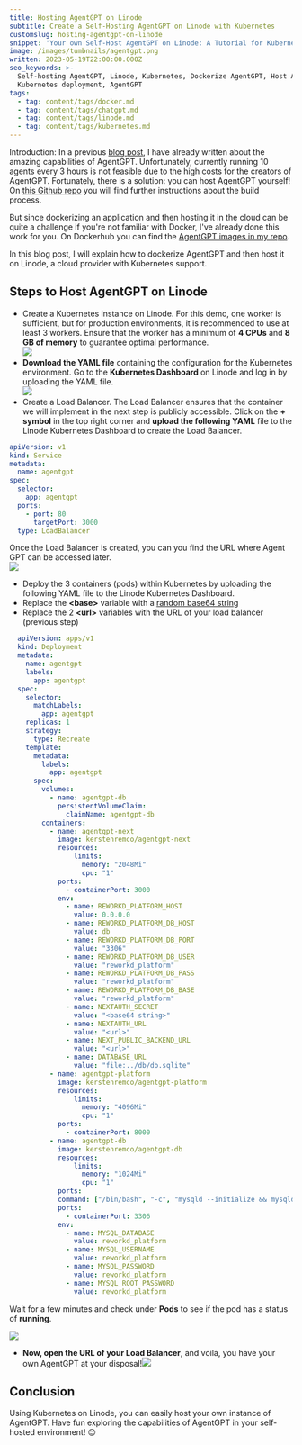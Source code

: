 ```yaml
---
title: Hosting AgentGPT on Linode
subtitle: Create a Self-Hosting AgentGPT on Linode with Kubernetes
customslug: hosting-agentgpt-on-linode
snippet: 'Your own Self-Host AgentGPT on Linode: A Tutorial for Kubernetes Deployment'
image: /images/tumbnails/agentgpt.png
written: 2023-05-19T22:00:00.000Z
seo_keywords: >-
  Self-hosting AgentGPT, Linode, Kubernetes, Dockerize AgentGPT, Host AgentGPT,
  Kubernetes deployment, AgentGPT
tags:
  - tag: content/tags/docker.md
  - tag: content/tags/chatgpt.md
  - tag: content/tags/linode.md
  - tag: content/tags/kubernetes.md
---
```


Introduction:
In a previous [blog post](/ai/agentgpt-the-next-gen-chatgpt), I have already written about the amazing capabilities of AgentGPT. Unfortunately, currently running 10 agents every 3 hours is not feasible due to the high costs for the creators of AgentGPT. Fortunately, there is a solution: you can host AgentGPT yourself! On [this Github repo](https://github.com/reworkd/AgentGPT) you will find further instructions about the build process.

But since dockerizing an application and then hosting it in the cloud can be quite a challenge if you're not familiar with Docker, I've already done this work for you. On Dockerhub you can find the [AgentGPT images in my repo](https://hub.docker.com/search?q=kerstenremco%2Fagentgpt).

In this blog post, I will explain how to dockerize AgentGPT and then host it on Linode, a cloud provider with Kubernetes support.

<Alert text="Linode is a cloud provider known for its reliable and high-performance hosting solutions. You can create an account yourself to follow the steps below." type="info" />

## Steps to Host AgentGPT on Linode

* Create a Kubernetes instance on Linode. For this demo, one worker is sufficient, but for production
  environments, it is recommended to use at least 3 workers. Ensure that the worker has a minimum of **4 CPUs** and **8 GB
  of memory** to guarantee optimal performance.\
  ![](/images/post-images/hosting-agentgpt/hosting-agentgpt-on-linode-1.png)
* **Download the YAML file** containing the configuration for the Kubernetes environment. Go to the **Kubernetes
  Dashboard** on Linode and log in by uploading the YAML file.\
  ![](/images/post-images/hosting-agentgpt/hosting-agentgpt-on-linode-2.png)
* Create a Load Balancer. The Load Balancer ensures that the container we will implement in the next
  step is publicly accessible. Click on the **+ symbol** in the top right corner and **upload the following YAML** file to
  the Linode Kubernetes Dashboard to create the Load Balancer.

```yaml
apiVersion: v1
kind: Service
metadata:
  name: agentgpt
spec:
  selector:
    app: agentgpt
  ports:
    - port: 80
      targetPort: 3000
  type: LoadBalancer
```

Once the Load Balancer is created, you can you find the URL where Agent GPT can be accessed later.\
![](/images/post-images/hosting-agentgpt/hosting-agentgpt-on-linode-3.png)

* Deploy the 3 containers (pods) within Kubernetes by uploading the following YAML file to the Linode
  Kubernetes Dashboard.
* Replace the **\<base>** variable with a [random base64 string ](https://generate.plus/en/base64)
* Replace the 2 **\<url>** variables with the URL of your load balancer (previous step)

```yaml
  apiVersion: apps/v1
  kind: Deployment
  metadata:
    name: agentgpt
    labels:
      app: agentgpt
  spec:
    selector:
      matchLabels:
        app: agentgpt
    replicas: 1
    strategy:
      type: Recreate
    template:
      metadata:
        labels:
          app: agentgpt
      spec:
        volumes:
          - name: agentgpt-db
            persistentVolumeClaim:
              claimName: agentgpt-db
        containers:
          - name: agentgpt-next
            image: kerstenremco/agentgpt-next
            resources:
                limits:
                  memory: "2048Mi"
                  cpu: "1"
            ports:
              - containerPort: 3000
            env:
              - name: REWORKD_PLATFORM_HOST
                value: 0.0.0.0
              - name: REWORKD_PLATFORM_DB_HOST
                value: db
              - name: REWORKD_PLATFORM_DB_PORT
                value: "3306"
              - name: REWORKD_PLATFORM_DB_USER
                value: "reworkd_platform"
              - name: REWORKD_PLATFORM_DB_PASS
                value: "reworkd_platform"
              - name: REWORKD_PLATFORM_DB_BASE
                value: "reworkd_platform"
              - name: NEXTAUTH_SECRET
                value: "<base64 string>"
              - name: NEXTAUTH_URL
                value: "<url>"
              - name: NEXT_PUBLIC_BACKEND_URL
                value: "<url>"
              - name: DATABASE_URL
                value: "file:../db/db.sqlite"
          - name: agentgpt-platform
            image: kerstenremco/agentgpt-platform
            resources:
                limits:
                  memory: "4096Mi"
                  cpu: "1"
            ports:
              - containerPort: 8000
          - name: agentgpt-db
            image: kerstenremco/agentgpt-db
            resources:
                limits:
                  memory: "1024Mi"
                  cpu: "1"
            ports:
            command: ["/bin/bash", "-c", "mysqld --initialize && mysqld --character-set-server=utf8mb4 --collation-server=utf8mb4_unicode_ci"]
            ports:
              - containerPort: 3306
            env:
              - name: MYSQL_DATABASE
                value: reworkd_platform
              - name: MYSQL_USERNAME
                value: reworkd_platform
              - name: MYSQL_PASSWORD
                value: reworkd_platform
              - name: MYSQL_ROOT_PASSWORD
                value: reworkd_platform
```

Wait for a few minutes and check under **Pods** to see if the pod has a status of **running**.

![](/images/post-images/hosting-agentgpt/hosting-agentgpt-on-linode-4.png)

* **Now, open the URL of your Load Balancer**, and voila, you have your own AgentGPT at your disposal!![](/images/post-images/hosting-agentgpt/hosting-agentgpt-on-linode-5.png)

## Conclusion

Using Kubernetes on Linode, you can easily host your own instance of AgentGPT. Have fun exploring the capabilities of AgentGPT in your self-hosted environment! 😊

<Alert text="Make sure your AgentGPT instance is protected from unauthorized access my setting network policies. It is also recommended to create a Persistent Volume for the database container which is mapped to /var/lib/mysql/" type="warning" />
